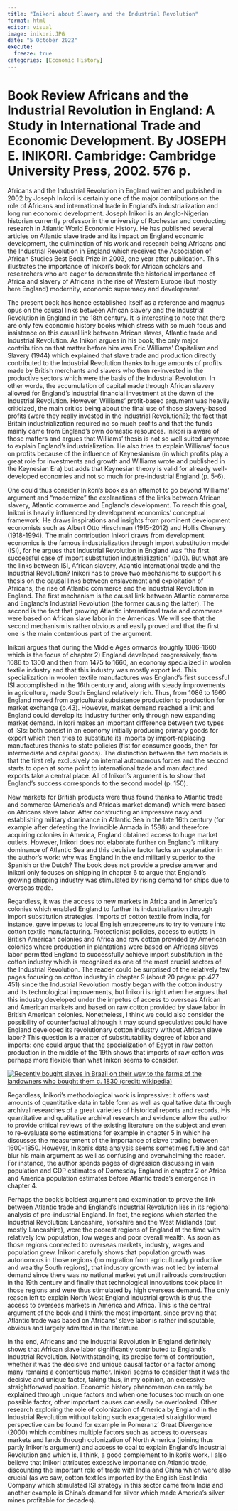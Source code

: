 ```yaml
---
title: "Inikori about Slavery and the Industrial Revolution"
format: html
editor: visual
image: inikori.JPG
date: "5 October 2022"
execute: 
  freeze: true
categories: [Economic History]
---
```


# Book Review Africans and the Industrial Revolution in England: A Study in International Trade and Economic Development. By JOSEPH E. INIKORI. Cambridge: Cambridge University Press, 2002. 576 p.

Africans and the Industrial Revolution in England written and published in 2002 by Joseph Inikori is certainly one of the major contributions on the role of Africans and international trade in England's industrialization and long run economic development. Joseph Inikori is an Anglo-Nigerian historian currently professor in the university of Rochester and conducting research in Atlantic World Economic History. He has published several articles on Atlantic slave trade and its impact on England economic development, the culmination of his work and research being Africans and the Industrial Revolution in England which received the Association of African Studies Best Book Prize in 2003, one year after publication. This illustrates the importance of Inikori's book for African scholars and researchers who are eager to demonstrate the historical importance of Africa and slavery of Africans in the rise of Western Europe (but mostly here England) modernity, economic supremacy and development.

The present book has hence established itself as a reference and magnus opus on the causal links between African slavery and the Industrial Revolution in England in the 18th century. It is interesting to note that there are only few economic history books which stress with so much focus and insistence on this causal link between African slaves, Atlantic trade and Industrial Revolution. As Inikori argues in his book, the only major contribution on that matter before him was Eric Williams' Capitalism and Slavery (1944) which explained that slave trade and production directly contributed to the Industrial Revolution thanks to huge amounts of profits made by British merchants and slavers who then re-invested in the productive sectors which were the basis of the Industrial Revolution. In other words, the accumulation of capital made through African slavery allowed for England's industrial financial investment at the dawn of the Industrial Revolution. However, Williams' profit-based argument was heavily criticized, the main critics being about the final use of those slavery-based profits (were they really invested in the Industrial Revolution?); the fact that Britain industrialization required no so much profits and that the funds mainly came from England's own domestic resources. Inikori is aware of those matters and argues that Williams' thesis is not so well suited anymore to explain England's industrialization. He also tries to explain Williams' focus on profits because of the influence of Keynesianism (in which profits play a great role for investments and growth and Williams wrote and published in the Keynesian Era) but adds that Keynesian theory is valid for already well-developed economies and not so much for pre-industrial England (p. 5-6).

One could thus consider Inikori's book as an attempt to go beyond Williams' argument and "modernize" the explanations of the links between African slavery, Atlantic commerce and England's development. To reach this goal, Inikori is heavily influenced by development economics' conceptual framework. He draws inspirations and insights from prominent development economists such as Albert Otto Hirschman (1915-2012) and Hollis Chenery (1918-1994). The main contribution Inikori draws from development economics is the famous industrialization through import substitution model (ISI), for he argues that Industrial Revolution in England was "the first successful case of import substitution industrialization" (p.10). But what are the links between ISI, African slavery, Atlantic international trade and the Industrial Revolution? Inikori has to prove two mechanisms to support his thesis on the causal links between enslavement and exploitation of Africans, the rise of Atlantic commerce and the Industrial Revolution in England. The first mechanism is the causal link between Atlantic commerce and England's Industrial Revolution (the former causing the latter). The second is the fact that growing Atlantic international trade and commerce were based on African slave labor in the Americas. We will see that the second mechanism is rather obvious and easily proved and that the first one is the main contentious part of the argument.

Inikori argues that during the Middle Ages onwards (roughly 1086-1660 which is the focus of chapter 2) England developed progressively, from 1086 to 1300 and then from 1475 to 1660, an economy specialized in woolen textile industry and that this industry was mostly export led. This specialization in woolen textile manufactures was England's first successful ISI accomplished in the 16th century and, along with steady improvements in agriculture, made South England relatively rich. Thus, from 1086 to 1660 England moved from agricultural subsistence production to production for market exchange (p.43). However, market demand reached a limit and England could develop its industry further only through new expanding market demand. Inikori makes an important difference between two types of ISIs: both consist in an economy initially producing primary goods for export which then tries to substitute its imports by import-replacing manufactures thanks to state policies (fist for consumer goods, then for intermediate and capital goods). The distinction between the two models is that the first rely exclusively on internal autonomous forces and the second starts to open at some point to international trade and manufactured exports take a central place. All of Inikori's argument is to show that England's success corresponds to the second model (p. 150).

New markets for British products were thus found thanks to Atlantic trade and commerce (America's and Africa's market demand) which were based on Africans slave labor. After constructing an impressive navy and establishing military dominance in Atlantic Sea in the late 16th century (for example after defeating the Invincible Armada in 1588) and therefore acquiring colonies in America, England obtained access to huge market outlets. However, Inikori does not elaborate further on England's military dominance of Atlantic Sea and this decisive factor lacks an explanation in the author's work: why was England in the end militarily superior to the Spanish or the Dutch? The book does not provide a precise answer and Inikori only focuses on shipping in chapter 6 to argue that England's growing shipping industry was stimulated by rising demand for ships due to overseas trade.

Regardless, it was the access to new markets in Africa and in America's colonies which enabled England to further its industrialization through import substitution strategies. Imports of cotton textile from India, for instance, gave impetus to local English entrepreneurs to try to venture into cotton textile manufacturing. Protectionist policies, access to outlets in British American colonies and Africa and raw cotton provided by American colonies where production in plantations were based on Africans slaves labor permitted England to successfully achieve import substitution in the cotton industry which is recognized as one of the most crucial sectors of the Industrial Revolution. The reader could be surprised of the relatively few pages focusing on cotton industry in chapter 9 (about 20 pages: pp.427-451) since the Industrial Revolution mostly began with the cotton industry and its technological improvements, but Inikori is right when he argues that this industry developed under the impetus of access to overseas African and American markets and based on raw cotton provided by slave labor in British American colonies. Nonetheless, I think we could also consider the possibility of counterfactual although it may sound speculative: could have England developed its revolutionary cotton industry without African slave labor? This question is a matter of substitutability degree of labor and imports: one could argue that the specialization of Egypt in raw cotton production in the middle of the 19th shows that imports of raw cotton was perhaps more flexible than what Inikori seems to consider.

[![Recently bought slaves in Brazil on their way to the farms of the landowners who bought them c. 1830 (credit: wikipedia)](slavery.jpg)](https://en.wikipedia.org/wiki/Atlantic_slave_trade#/media/File:Slaves_resting_by_Rugendas_01.jpg)

Regardless, Inikori's methodological work is impressive: it offers vast amounts of quantitative data in table form as well as qualitative data through archival researches of a great varieties of historical reports and records. His quantitative and qualitative archival research and evidence allow the author to provide critical reviews of the existing literature on the subject and even to re-evaluate some estimations for example in chapter 5 in which he discusses the measurement of the importance of slave trading between 1600-1850. However, Inikori's data analysis seems sometimes futile and can blur his main argument as well as confusing and overwhelming the reader. For instance, the author spends pages of digression discussing in vain population and GDP estimates of Domesday England in chapter 2 or Africa and America population estimates before Atlantic trade's emergence in chapter 4.

Perhaps the book's boldest argument and examination to prove the link between Atlantic trade and England's Industrial Revolution lies in its regional analysis of pre-industrial England. In fact, the regions which started the Industrial Revolution: Lancashire, Yorkshire and the West Midlands (but mostly Lancashire), were the poorest regions of England at the time with relatively low population, low wages and poor overall wealth. As soon as those regions connected to overseas markets, industry, wages and population grew. Inikori carefully shows that population growth was autonomous in those regions (no migration from agriculturally productive and wealthy South regions), that industry growth was not led by internal demand since there was no national market yet until railroads construction in the 19th century and finally that technological innovations took place in those regions and were thus stimulated by high overseas demand. The only reason left to explain North West England industrial growth is thus the access to overseas markets in America and Africa. This is the central argument of the book and I think the most important, since proving that Atlantic trade was based on Africans' slave labor is rather indisputable, obvious and largely admitted in the literature.

In the end, Africans and the Industrial Revolution in England definitely shows that African slave labor significantly contributed to England's Industrial Revolution. Notwithstanding, its precise form of contribution, whether it was the decisive and unique causal factor or a factor among many remains a contentious matter. Inikori seems to consider that it was the decisive and unique factor, taking thus, in my opinion, an excessive straightforward position. Economic history phenomenon can rarely be explained through unique factors and when one focuses too much on one possible factor, other important causes can easily be overlooked. Other research exploring the role of colonization of America by England in the Industrial Revolution without taking such exaggerated straightforward perspective can be found for example in Pomeranz' Great Divergence (2000) which combines multiple factors such as access to overseas markets and lands through colonization of North America (joining thus partly Inikori's argument) and access to coal to explain England's Industrial Revolution and which is, I think, a good complement to Inikori's work. I also believe that Inikori attributes excessive importance on Atlantic trade, discounting the important role of trade with India and China which were also crucial (as we saw, cotton textiles imported by the English East India Company which stimulated ISI strategy in this sector came from India and another example is China's demand for silver which made America's silver mines profitable for decades).
